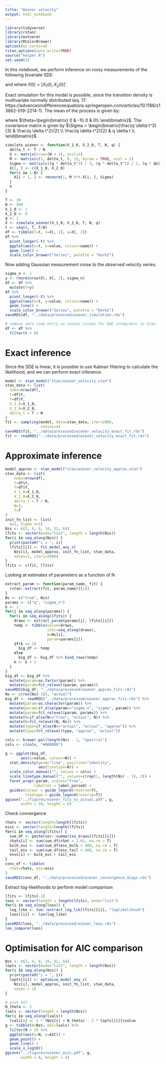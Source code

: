 ```yaml
---
title: "Wiener velocity"
output: html_notebook
---
```


```r
library(tidyverse)
library(rstan)
library(mvtnorm)
library(RColorBrewer)
options(mc.cores=4)
rstan_options(auto_write=TRUE)
source("helper.R")
set.seed(1)
```


In this notebook, we perform inference on noisy measurements of the following bivariate SDE:

\begin{equation}
    dX(t) = \begin{bmatrix}
   0 & 1\\
   0 & 0 
   \end{bmatrix} X(t) dt + \begin{bmatrix}
   0\\
   \sqrt{q} 
   \end{bmatrix}dW(t)
\end{equation}

and where $X(t) = [X_1(t), X_2(t)]'$.

Exact simulation for this model is possible, since the transition density is multivariate normally distributed (eq. 17: https://advancesindifferenceequations.springeropen.com/articles/10.1186/s13662-019-2214-1). The mean of the process is given by:

\begin{equation}
mu(t + \delta t) = \exp(-\theta \delta t) X[t] = \begin{bmatrix}1 & \delta t \\
 0 & 1 \\
 \end{bmatrix} X[t]
\end{equation}

where $\theta=\begin{bmatrix} 0 & -1\\ 0 & 0\\ \end{bmatrix}$. The covariance matrix is given by $\Sigma = \begin{bmatrix}\frac{q \delta t^3}{3} & \frac{q \delta t^2}{2} \\ \frac{q \delta t^2}{2} & q \delta t \\ \end{bmatrix}$.

```r
simulate_wiener <- function(X_1_0, X_2_0, T, N, q) {
  delta_t <- T / N
  X <- matrix(nrow=(N + 1), ncol=2)
  M <- matrix(c(1, delta_t, 0, 1), byrow = TRUE, ncol = 2)
  Sigma <- matrix(c((q * delta_t^3) / 3, (q * delta_t^2) / 2, (q * delta_t^2) / 2, q * delta_t), byrow = TRUE, ncol = 2)
  X[1, ] <- c(X_1_0, X_2_0)
  for(i in 1:N) {
    X[i + 1, ] <- rmvnorm(1, M %*% X[i, ], Sigma)
  }
  X
}

T <- 10
N <- 500
X_1_0 <- 1
X_2_0 <- 0
q <- 1
X <- simulate_wiener(X_1_0, X_2_0, T, N, q)
t <- seq(0, T, T/N)
df <- tibble(t=t, v=X[, 1], a=X[, 2])
df %>% 
  pivot_longer(-t) %>% 
  ggplot(aes(x=t, y=value, colour=name)) +
  geom_line() +
  scale_color_brewer("Series", palette = "Dark2")
```
Now adding Gaussian measurement noise to the observed velocity series.
```r
sigma_n <- 1
y <- rnorm(nrow(X), X[, 1], sigma_n)
df <- df %>% 
  mutate(Y=y)
df %>% 
  pivot_longer(-t) %>% 
  ggplot(aes(x=t, y=value, colour=name)) +
  geom_line() +
  scale_color_brewer("Series", palette = "Dark2")
saveRDS(df, "../data/processed/wiener_simulation.rds")

# remove zero time entry as causes issues for ODE integrator in Stan
df <- df %>% 
  filter(t > 0)
```

# Exact inference
Since the SDE is linear, it is possible to use Kalman filtering to calculate the likelihood, and we can perform exact inference.
```r
model <- stan_model("stan/wiener_velocity.stan")
stan_data <- list(
  nobs=nrow(df),
  t=df$t,
  Y=df$Y,
  X_1_0=X_1_0,
  X_2_0=X_2_0,
  delta_t = T / N
)
fit <- sampling(model, data=stan_data, iter=2000,
                chains=4)
saveRDS(fit, "../data/processed/wiener_velocity_exact_fit.rds")
fit <- readRDS("../data/processed/wiener_velocity_exact_fit.rds")
```

# Approximate inference
```r
model_approx <- stan_model("stan/wiener_velocity_approx.stan")
stan_data <- list(
    nobs=nrow(df),
    t=df$t,
    Y=df$Y,
    X_1_0=X_1_0,
    X_2_0=X_2_0,
    delta_t = T / N,
    N=2,
    T=T
)
init_fn_list <- list(
  q=1, sigma_n=1)
Nzs <- c(2, 4, 8, 16, 32, 64)
lfits <- vector(mode="list", length = length(Nzs))
for(i in seq_along(Nzs)) {
  print(paste0("i = ", i))
  lfits[[i]] <- fit_model_any_z(
    Nzs[i], model_approx, init_fn_list, stan_data,
    ndims=1, iters=2000)
}
lfits <- c(fit, lfits)
```

Looking at estimates of parameters as a function of N
```r
extract_param <- function(param_name, fit) {
  rstan::extract(fit, param_name)[[1]]
}
Ns <- c("true", Nzs)
params <- c("q", "sigma_n")
k <- 1
for(j in seq_along(params)) {
  for(i in seq_along(lfits)) {
    draws <- extract_param(params[j], lfits[[i]])
    temp <- tibble(value=draws,
                   iter=seq_along(draws),
                   N=Ns[i],
                   param=params[j])
    if(k == 1)
      big_df <- temp
    else
      big_df <- big_df %>% bind_rows(temp)
    k <- k + 1
  }
}
big_df <- big_df %>% 
  mutate(param=as.factor(param)) %>% 
  mutate(param=fct_relevel(param, params))
saveRDS(big_df, "../data/processed/wiener_approx_fits.rds")
Ns <- c(rev(Ns[-1]), "actual")
big_df <- readRDS("../data/processed/wiener_approx_fits.rds") %>% 
  mutate(param=as.character(param)) %>% 
  mutate(param=if_else(param=="sigma_n", "sigma", param)) %>% 
  mutate(param=fct_relevel(param, params)) %>% 
  mutate(N=if_else(N=="true", "actual", N)) %>% 
  mutate(N=fct_relevel(N, Ns)) %>% 
  mutate(type=if_else(N=="actual", "actual", "approx")) %>% 
  mutate(type=fct_relevel(type, "approx", "actual"))

cols <- brewer.pal(length(Ns) - 1, "Spectral")
cols <- c(cols, "#000000")

g <- ggplot(big_df,
       aes(x=value, colour=N)) +
  stat_density(geom="line", position="identity",
               aes(linetype=N)) +
  scale_color_manual("", values = cols) +
  scale_linetype_manual("", values=c(rep(1, length(Ns) - 1), 2)) +
  facet_wrap(~param, scales="free",
             labeller = label_parsed) +
  guides(colour = guide_legend(reverse=T),
         linetype = guide_legend(reverse=T))
ggsave("../figures/wiener_fits_vs_actual.pdf", g,
       width = 10, height = 6)
```

Check convergence
```r
rhats <- vector(length=length(lfits))
esss <- vector(length=length(lfits))
for(i in seq_along(lfits)) {
  sum_df <- posterior::summarise_draws(lfits[[i]])
  rhats[i] <- sum(sum_df$rhat > 1.01, na.rm = T)
  bulk_ess <- sum(sum_df$ess_bulk < 400, na.rm = T)
  tail_ess <- sum(sum_df$ess_tail < 400, na.rm = T)
  esss[i] <- bulk_ess + tail_ess
}
conv_df <- tibble(
  rhat=rhats, ess=esss
)
saveRDS(conv_df, "../data/processed/wiener_convergence_diags.rds")
```

Extract log-likelihoods to perform model comparison
```r
lfits <- lfits[-1]
loos <- vector(length = length(lfits), mode="list")
for(i in seq_along(loos)) {
  log_like <- loo::extract_log_lik(lfits[[i]], "loglikelihood")
  loos[[i]] <- loo(log_like)
}
saveRDS(loos, "../data/processed/wiener_loos.rds")
loo_compare(loos)
```

# Optimisation for AIC comparison
```r
Nzs <- c(2, 4, 8, 16, 32, 64)
lopts <- vector(mode="list", length = length(Nzs))
for(i in seq_along(Nzs)) {
  print(paste0("i = ", i))
  lopts[[i]] <- optimise_model_any_z(
    Nzs[i], model_approx, init_fn_list, stan_data,
    ndims = 1)
}

# plot AIC
N_theta <- 2
lvals <- vector(length = length(Nzs))
for(i in seq_along(lvals))
  lvals[i] <- 2 * (Nzs[i] + N_theta) - 2 * lopts[[i]]$value
g <- tibble(N=Nzs, AIC=lvals) %>%
  filter(N > 2) %>% 
  ggplot(aes(x=N, y=AIC)) +
  geom_point() +
  geom_line() +
  scale_x_log10()
ggsave("../figures/wiener_aics.pdf", g,
       width = 8, height = 4)
```
